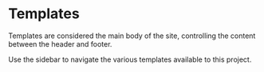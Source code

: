 
<Meta title="Templates/Intro" />

# Templates

Templates are considered the main body of the site, controlling the content between the header and footer.

Use the sidebar to navigate the various templates available to this project.
